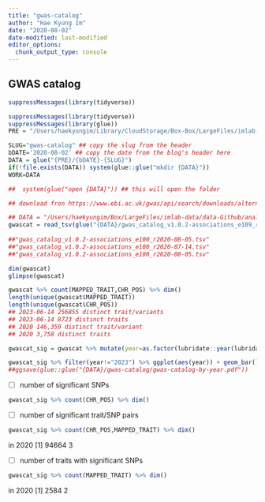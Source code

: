 ```yaml
---
title: "gwas-catalog"
author: "Hae Kyung Im"
date: "2020-08-02"
date-modified: last-modified
editor_options: 
  chunk_output_type: console
---
```


## GWAS catalog

```r

suppressMessages(library(tidyverse))

suppressMessages(library(tidyverse))
suppressMessages(library(glue))
PRE = "/Users/haekyungim/Library/CloudStorage/Box-Box/LargeFiles/imlab-data/data-Github/web-data"

SLUG="gwas-catalog" ## copy the slug from the header
bDATE='2020-08-02' ## copy the date from the blog's header here
DATA = glue("{PRE}/{bDATE}-{SLUG}")
if(!file.exists(DATA)) system(glue::glue("mkdir {DATA}"))
WORK=DATA

##  system(glue("open {DATA}")) ## this will open the folder 

```


```r

## download fron https://www.ebi.ac.uk/gwas/api/search/downloads/alternative

## DATA = "/Users/haekyungim/Box/LargeFiles/imlab-data/data-Github/analysis-hki"
gwascat = read_tsv(glue("{DATA}/gwas_catalog_v1.0.2-associations_e109_r2023-06-03.tsv.gz"), guess_max = 100000)
                  
##"gwas_catalog_v1.0.2-associations_e100_r2020-08-05.tsv"
##"gwas_catalog_v1.0.2-associations_e100_r2020-07-14.tsv"
##"gwas_catalog_v1.0.2-associations_e100_r2020-08-05.tsv"

dim(gwascat)
glimpse(gwascat)

gwascat %>% count(MAPPED_TRAIT,CHR_POS) %>% dim()
length(unique(gwascat$MAPPED_TRAIT))
length(unique(gwascat$CHR_POS))
## 2023-06-14 256855 distinct trait/variants
## 2023-06-14 8723 distinct traits
## 2020 146,359 distinct trait/variant
## 2020 3,758 distinct traits

gwascat_sig = gwascat %>% mutate(year=as.factor(lubridate::year(lubridate::as_date(`DATE ADDED TO CATALOG`)))) %>% filter(`P-VALUE`<5e-8)

gwascat_sig %>% filter(year!="2023") %>% ggplot(aes(year)) + geom_bar() + theme_bw(base_size = 15) + scale_x_discrete(breaks=c("2008","2012","2016","2020","2022")) + xlab("year") + ylab("GWAS loci reported p<5e-8") + ggtitle("GWAS Catalog Downloaded 2023-06-14")
##ggsave(glue::glue("{DATA}/gwas-catalog/gwas-catalog-by-year.pdf"))

```

- [ ] number of significant SNPs
```r
gwascat_sig %>% count(CHR_POS) %>% dim()
```

- [ ] number of significant trait/SNP pairs
```r
gwascat_sig %>% count(CHR_POS,MAPPED_TRAIT) %>% dim()
```
in 2020 [1] 94664     3

- [ ] number of traits with significant SNPs
```r
gwascat_sig %>% count(MAPPED_TRAIT) %>% dim()
```
in 2020 [1] 2584    2




